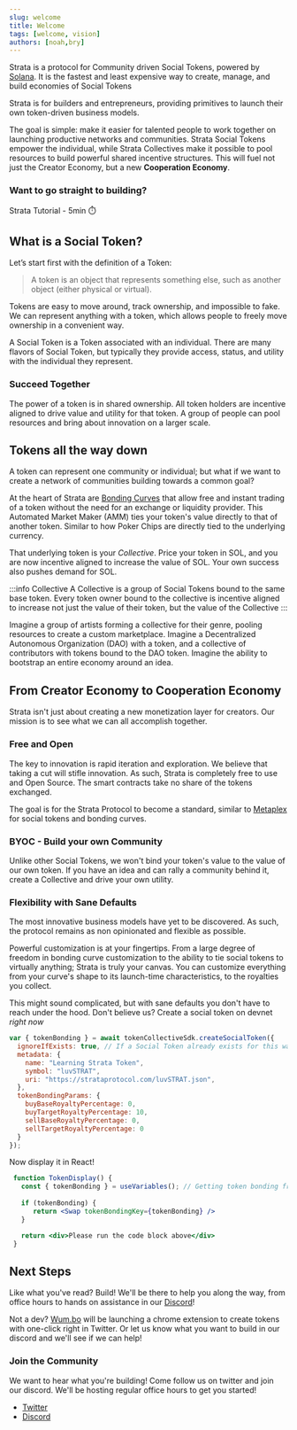 ```yaml
---
slug: welcome
title: Welcome
tags: [welcome, vision]
authors: [noah,bry]
---
```


Strata is a protocol for Community driven Social Tokens, powered by [Solana](https://solana.com/). It is the fastest and least expensive way to create, manage, and build economies of Social Tokens

Strata is for builders and entrepreneurs, providing primitives to launch their own token-driven business models. 

The goal is simple: make it easier for talented people to work together on launching productive networks and communities. 
Strata Social Tokens empower the individual, while Strata Collectives make it possible to pool resources to build powerful shared incentive structures. This will fuel not just the Creator Economy, but a new
 **Cooperation Economy**. 


### Want to go straight to building?

  <Link
    className="button button--primary button--lg"
    to="/docs/getting_started">
    Strata Tutorial - 5min ⏱️
  </Link>
</div>

<CTA />

## What is a Social Token?

Let’s start first with the definition of a Token:

  > A token is an object that represents something else, such as another object (either physical or virtual).

Tokens are easy to move around, track ownership, and impossible to fake. We can represent anything with a token, which allows people to freely move ownership in a convenient way. 

A Social Token is a Token associated with an individual. There are many flavors of Social Token, but typically they provide access, status, and utility with the individual they represent.

### Succeed Together

The power of a token is in shared ownership. All token holders are incentive aligned to drive value and utility for that token. A group of people can pool resources and bring about innovation on a larger scale.

## Tokens all the way down

A token can represent one community or individual; but what if we want to create a network of communities building towards a common goal?

At the heart of Strata are [Bonding Curves](/docs/learn/bonding_curves) that allow free and instant trading of a token without the need for an exchange or liquidity provider. 
This Automated Market Maker (AMM) ties your token's value directly to that of another token. Similar to how Poker Chips are directly tied to the underlying currency.

That underlying token is your *Collective*. Price your token in SOL, and you are now incentive aligned to increase the value of SOL. Your own success also pushes demand for SOL.

:::info Collective
A Collective is a group of Social Tokens bound to the same base token. Every token owner bound to the collective is incentive aligned to increase not just the value of their token, but the value of the Collective
:::

Imagine a group of artists forming a collective for their genre, pooling resources to create a custom marketplace.
Imagine a Decentralized Autonomous Organization (DAO) with a token, and a collective of contributors with tokens bound to the DAO token.
Imagine the ability to bootstrap an entire economy around an idea.

## From Creator Economy to Cooperation Economy

Strata isn't just about creating a new monetization layer for creators. Our mission is to see what we can all accomplish together. 

### Free and Open

The key to innovation is rapid iteration and exploration. We believe that taking a cut will stifle innovation. As such, Strata is completely free to use and Open Source. The smart contracts take no share of the tokens exchanged.

The goal is for the Strata Protocol to become a standard, similar to [Metaplex](https://metaplex.com/) for social tokens and bonding curves.

### BYOC - Build your own Community

Unlike other Social Tokens, we won't bind your token's value to the value of our own token.
If you have an idea and can rally a community behind it, create a Collective and drive your own utility.

### Flexibility with Sane Defaults

The most innovative business models have yet to be discovered.
As such, the protocol remains as non opinionated and flexible as possible. 

Powerful customization is at your fingertips. 
From a large degree of freedom in bonding curve customization to the ability to tie social tokens to virtually anything;
Strata is truly your canvas. You can customize everything from your curve's shape to its launch-time characteristics, to the royalties you collect.

This might sound complicated, but with sane defaults you don't have to reach under the hood. Don't believe us? Create a social token on devnet _right now_

```jsx async name=create_social
var { tokenBonding } = await tokenCollectiveSdk.createSocialToken({
  ignoreIfExists: true, // If a Social Token already exists for this wallet, ignore.
  metadata: {
    name: "Learning Strata Token",
    symbol: "luvSTRAT",
    uri: "https://strataprotocol.com/luvSTRAT.json",
  },
  tokenBondingParams: {
    buyBaseRoyaltyPercentage: 0,
    buyTargetRoyaltyPercentage: 10,
    sellBaseRoyaltyPercentage: 0,
    sellTargetRoyaltyPercentage: 0
  }
});
```
Now display it in React!
```jsx live
 function TokenDisplay() {
   const { tokenBonding } = useVariables(); // Getting token bonding from above code;
   
   if (tokenBonding) {
      return <Swap tokenBondingKey={tokenBonding} />
   }

   return <div>Please run the code block above</div>
 }
```

## Next Steps

Like what you've read? Build! We'll be there to help you along the way, from office hours to hands on assistance in our [Discord](https://discord.gg/XQhCFg77WM)! 

<CTA />

Not a dev? [Wum.bo](https://wum.bo) will be launching a chrome extension to create tokens with one-click right in Twitter. 
Or let us know what you want to build in our discord and we'll see if we can help!

### Join the Community

We want to hear what you're building! Come follow us on twitter and join our discord. We'll be hosting regular office hours to get you started!

   * [Twitter](https://twitter.com/StrataProtocol)
   * [Discord](https://discord.gg/XQhCFg77WM)
